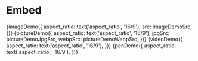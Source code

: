 
<Meta title="Objects/Embed" decorators={[withKnobs]} />

# Embed

<Preview>
  <Story name="Image">
    {imageDemo({
      aspect_ratio: text('aspect_ratio', '16/9'),
      src: imageDemoSrc,
    })}
  </Story>
</Preview>

<Preview>
  <Story name="Picture">
    {pictureDemo({
      aspect_ratio: text('aspect_ratio', '16/9'),
      jpgSrc: pictureDemoJpgSrc,
      webpSrc: pictureDemoWebpSrc,
    })}
  </Story>
</Preview>

<Preview>
  <Story name="Video">
    {videoDemo({
      aspect_ratio: text('aspect_ratio', '16/9'),
    })}
  </Story>
</Preview>

<Preview>
  <Story name="CodePen">
    {penDemo({
      aspect_ratio: text('aspect_ratio', '16/9'),
    })}
  </Story>
</Preview>
